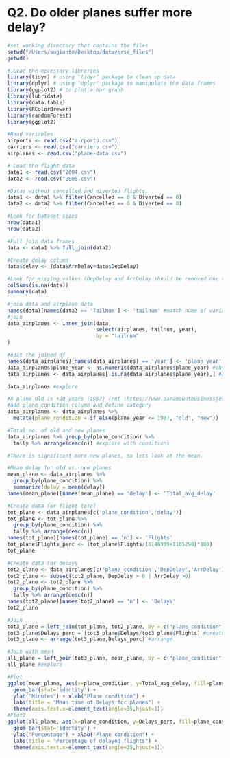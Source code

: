 # Q2. Do older planes suffer more delay?

```r
#set working directory that contains the files
setwd("/Users/sugianto/Desktop/dataverse_files")
getwd()

# Load the necessary libraries
library(tidyr) # using "tidyr" package to clean up data 
library(dplyr) # using "dplyr" package to manipulate the data frames
library(ggplot2) # to plot a bar graph 
library(lubridate)
library(data.table)
library(RColorBrewer)
library(randomForest)
library(ggplot2)

#Read variables
airports <- read.csv("airports.csv")
carriers <- read.csv("carriers.csv")
airplanes <- read.csv("plane-data.csv")

# Load the flight data
data1 <- read.csv("2004.csv")
data2 <- read.csv("2005.csv")

#Datas without cancelled and diverted flights.
data1 <- data1 %>% filter(Cancelled == 0 & Diverted == 0)
data2 <- data2 %>% filter(Cancelled == 0 & Diverted == 0)

#Look for Dataset sizes 
nrow(data1)
nrow(data2)

#Full join data frames
data <- data1 %>% full_join(data2)

#Create delay column
data$delay <- (data$ArrDelay+data$DepDelay)

#Look for missing values (DepDelay and ArrDelay should be removed due to cancelled&diverted = 0)
colSums(is.na(data))
summary(data)
```

```r
#join data and airplane data
names(data)[names(data) == 'TailNum'] <- 'tailnum' #match name of variable data airplane
#join
data_airplanes <- inner_join(data,
                             select(airplanes, tailnum, year),
                             by = "tailnum"
)

#edit the joined df
names(data_airplanes)[names(data_airplanes) == 'year'] <- 'plane_year' #change col name
data_airplanes$plane_year <- as.numeric(data_airplanes$plane_year) #change plane_year column to numeric
data_airplanes <- data_airplanes[!is.na(data_airplanes$plane_year),] #Drop NA's

data_airplanes #explore 
```

```r
#A plane old is +20 years (1987) (ref :https://www.paramountbusinessjets.com/faq/age-of-aircraft-safety-factor)
#add plane_condition column and define category
data_airplanes <- data_airplanes %>% 
  mutate(plane_condition = if_else(plane_year <= 1987, "old", "new"))

#Total no. of old and new planes
data_airplanes %>% group_by(plane_condition) %>% 
  tally %>% arrange(desc(n)) #explore with conditions

#There is significant more new planes, so lets look at the mean.  
```

```r
#Mean delay for old vs. new planes
mean_plane <- data_airplanes %>%
  group_by(plane_condition) %>%
  summarize(delay = mean(delay))
names(mean_plane)[names(mean_plane) == 'delay'] <- 'Total_avg_delay'

#Create data for flight total
tot_plane <- data_airplanes[c('plane_condition','delay')]
tot_plane <- tot_plane %>%
  group_by(plane_condition) %>%
  tally %>% arrange(desc(n)) 
names(tot_plane)[names(tot_plane) == 'n'] <- 'Flights'
tot_plane$Flights_perc <- (tot_plane$Flights/(8146989+1165290)*100)
tot_plane

#Create data for delays
tot2_plane <- data_airplanes[c('plane_condition','DepDelay','ArrDelay')]
tot2_plane <- subset(tot2_plane, DepDelay > 0 | ArrDelay >0)
tot2_plane <- tot2_plane %>%
  group_by(plane_condition) %>%
  tally %>% arrange(desc(n)) 
names(tot2_plane)[names(tot2_plane) == 'n'] <- 'Delays'
tot2_plane

#Join
tot3_plane = left_join(tot_plane, tot2_plane, by = c("plane_condition" = "plane_condition"))
tot3_plane$Delays_perc = (tot3_plane$Delays/tot3_plane$Flights) #create delay in percentage column
tot3_plane <- arrange(tot3_plane,Delays_perc) #arrange

#Join with mean
all_plane = left_join(tot3_plane, mean_plane, by = c("plane_condition" = "plane_condition"))
all_plane #explore
```

```r
#Plot 
ggplot(mean_plane, aes(x=plane_condition, y=Total_avg_delay, fill=plane_condition, color=plane_condition)) +
  geom_bar(stat='identity') +
  ylab("Minutes") + xlab("Plane condition") +     
  labs(title = "Mean time of Delays for planes") +
  theme(axis.text.x=element_text(angle=35,hjust=1))
#Plot2
ggplot(all_plane, aes(x=plane_condition, y=Delays_perc, fill=plane_condition, color=plane_condition)) +
  geom_bar(stat='identity') +
  ylab("Percentage") + xlab("Plane condition") +     
  labs(title = "Percentage of delayed flights") +
  theme(axis.text.x=element_text(angle=35,hjust=1))
```
